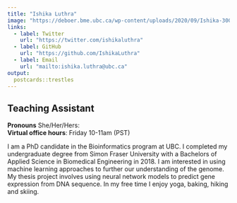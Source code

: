 ```yaml
---
title: "Ishika Luthra"
image: "https://deboer.bme.ubc.ca/wp-content/uploads/2020/09/Ishika-300x200.jpg"
links:
  - label: Twitter
    url: "https://twitter.com/ishikaluthra"
  - label: GitHub
    url: "https://github.com/IshikaLuthra"
  - label: Email
    url: "mailto:ishika.luthra@ubc.ca"
output:
  postcards::trestles
---
```

 
## Teaching Assistant

**Pronouns** She/Her/Hers:    
**Virtual office hours**: Friday 10-11am (PST) 

I am a PhD candidate in the Bioinformatics program at UBC. I completed my undergraduate degree from Simon Fraser University with a Bachelors of Applied Science in Biomedical Engineering in 2018. I am interested in using machine learning approaches to further our understanding of the genome. My thesis project involves using neural network models to predict gene expression from DNA sequence. In my free time I enjoy yoga, baking, hiking and skiing. 